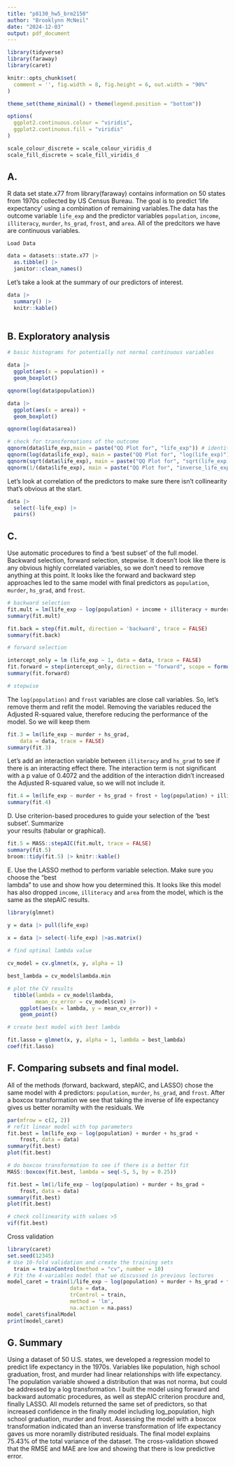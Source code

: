 ```yaml
---
title: "p8130_hw5_brm2150"
author: "Brooklynn McNeil"
date: "2024-12-03"
output: pdf_document
---
```


```r
library(tidyverse)
library(faraway) 
library(caret)

knitr::opts_chunk$set(
  comment = '', fig.width = 8, fig.height = 6, out.width = "90%"
)

theme_set(theme_minimal() + theme(legend.position = "bottom"))

options(
  ggplot2.continuous.colour = "viridis",
  ggplot2.continuous.fill = "viridis"
)

scale_colour_discrete = scale_colour_viridis_d
scale_fill_discrete = scale_fill_viridis_d
```

## A.
R data set state.x77 from library(faraway) contains information on 50 states from 1970s collected by US Census Bureau. The goal is to predict ‘life expectancy’ using a combination of remaining variables.The data has the outcome variable `life_exp` and the predictor variables `population`, `income`, `illiteracy`, `murder`, `hs_grad`, `frost`, and `area`. All of the predcitors we have are continuous variables.

    Load Data

```r
data = datasets::state.x77 |>
  as.tibble() |>
  janitor::clean_names()
```

Let's take a look at the summary of our predictors of interest.

```r
data |>
  summary() |>
  knitr::kable()
  
```

## B. Exploratory analysis

```r
# basic histograms for potentially not normal continuous variables

data |>
  ggplot(aes(x = population)) +
  geom_boxplot()

qqnorm(log(data$population))

data |>
  ggplot(aes(x = area)) +
  geom_boxplot()

qqnorm(log(data$area))

# check for transformations of the outcome
qqnorm(data$life_exp,main = paste("QQ Plot for", "life_exp")) # identitiy
qqnorm(log(data$life_exp), main = paste("QQ Plot for", "log(life_exp)")) # log
qqnorm(sqrt(data$life_exp), main = paste("QQ Plot for", "sqrt(life_exp)")) # square root
qqnorm(1/(data$life_exp), main = paste("QQ Plot for", "inverse_life_exp")) # inverse
```

Let's look at correlation of the predictors to make sure there isn't collinearity that's obvious at the start.

```r
data |>
  select(-life_exp) |>
  pairs()
```

## C. 
Use automatic procedures to find a ‘best subset’ of the full model. Backward selection, forward selection, stepwise. It doesn't look like there is any obvious highly correlated variables, so we don't need to remove anything at this point. It looks like the forward and backward step approaches led to the same model with final predictors as `population`, `murder`, `hs_grad`, and `frost`.

```r
# backward selection
fit.mult = lm(life_exp ~ log(population) + income + illiteracy + murder + hs_grad + frost + log(area), data = data)
summary(fit.mult)

fit.back = step(fit.mult, direction = 'backward', trace = FALSE)
summary(fit.back)

# forward selection

intercept_only = lm (life_exp ~ 1, data = data, trace = FALSE)
fit.forward = step(intercept_only, direction = "forward", scope = formula(fit.mult), trace = FALSE)
summary(fit.forward)

# stepwise
```

The `log(population)`  and `frost` variables are close call variables. So, let's remove therm and refit the model. Removing the variables reduced the Adjusted R-squared value, therefore reducing the performance of the model. So we will keep them

```r
fit.3 = lm(life_exp ~ murder + hs_grad, 
    data = data, trace = FALSE)
summary(fit.3)
```

Let's add an interaction variable between `illiteracy` and `hs_grad` to see if there is an interacting effect there. The interaction term is not significant with a p value of 0.4072 and the addition of the interaction didn't increased the Adjusted R-squared value, so we will not include it.

```r
fit.4 = lm(life_exp ~ murder + hs_grad + frost + log(population) + illiteracy + hs_grad * illiteracy, data = data)
summary(fit.4)
```

D. Use criterion-based procedures to guide your selection of the ‘best subset’. Summarize\
your results (tabular or graphical).

```r
fit.5 = MASS::stepAIC(fit.mult, trace = FALSE)
summary(fit.5)
broom::tidy(fit.5) |> knitr::kable()
```

E. Use the LASSO method to perform variable selection. Make sure you choose the “best\
lambda” to use and show how you determined this. It looks like this model has also dropped `income`, `illiteracy` and `area` from the model, which is the same as the stepAIC results.

```r
library(glmnet)

y = data |> pull(life_exp)

x = data |> select(-life_exp) |>as.matrix()
  
# find optimal lambda value

cv_model = cv.glmnet(x, y, alpha = 1)

best_lambda = cv_model$lambda.min

# plot the CV results
  tibble(lambda = cv_model$lambda,
         mean_cv_error = cv_model$cvm) |>
    ggplot(aes(x = lambda, y = mean_cv_error)) +
    geom_point()

# create best model with best lambda

fit.lasso = glmnet(x, y, alpha = 1, lambda = best_lambda)
coef(fit.lasso)
```
## F. Comparing subsets and final model.
All of the methods (forward, backward, stepAIC, and LASSO) chose the same model with 4 predictors: `population`, `murder`, `hs_grad`, and `frost`. After a boxcox transformation we see that taking the inverse of life expectancy gives us better noramilty with the residuals. We

```r
par(mfrow = c(2, 2))
# refit linear model with top parameters
fit.best = lm(life_exp ~ log(population) + murder + hs_grad + 
    frost, data = data)
summary(fit.best)
plot(fit.best)

# do boxcox transformation to see if there is a better fit
MASS::boxcox(fit.best, lambda = seq(-5, 5, by = 0.25))

fit.best = lm(1/life_exp ~ log(population) + murder + hs_grad + 
    frost, data = data)
summary(fit.best)
plot(fit.best)

# check collinearity with values >5
vif(fit.best)
```

Cross validation
```r
library(caret)
set.seed(12345)
# Use 10-fold validation and create the training sets
  train = trainControl(method = "cv", number = 10)
# Fit the 4-variables model that we discussed in previous lectures
model_caret = train(1/life_exp ~ log(population) + murder + hs_grad + frost,
                    data = data,
                    trControl = train,
                    method = 'lm',
                    na.action = na.pass)
model_caret$finalModel
print(model_caret)
```

## G. Summary

Using a dataset of 50 U.S. states, we developed a regression model to predict life expectancy in the 1970s. Variables like population, high school graduation, frost, and murder had linear relationships with life expectancy. The population variable showed a distribution that was not norma, but could be addressed by a log transformation. I built the model using forward and backward automatic procedures, as well as stepAIC criterion procdure and, finally LASSO. All models returned the same set of predictors, so that increased confidence in the finally model including log_population, high school graduation, murder and frost. Assessing the model with a boxcox transformation indicated than an inverse transformation of life expectancy gaves us more noramlly distributed residuals. The final model explains 75.43% of the total variance of the dataset. The cross-validation showed that the RMSE and MAE are low and showing that there is low predictive error. 
